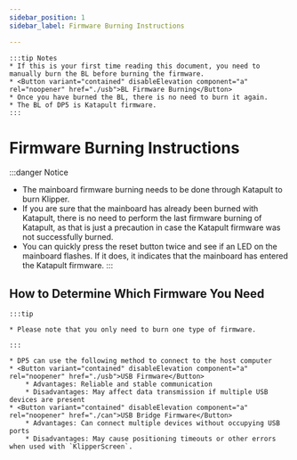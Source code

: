```yaml
---
sidebar_position: 1
sidebar_label: Firmware Burning Instructions

---
```





    :::tip Notes
    * If this is your first time reading this document, you need to manually burn the BL before burning the firmware.
    * <Button variant="contained" disableElevation component="a" rel="noopener" href="./usb">BL Firmware Burning</Button>
    * Once you have burned the BL, there is no need to burn it again.
    * The BL of DP5 is Katapult firmware.
    :::


# Firmware Burning Instructions

:::danger Notice
* The mainboard firmware burning needs to be done through Katapult to burn Klipper.
* If you are sure that the mainboard has already been burned with Katapult, there is no need to perform the last firmware burning of Katapult, as that is just a precaution in case the Katapult firmware was not successfully burned.
* You can quickly press the reset button twice and see if an LED on the mainboard flashes. If it does, it indicates that the mainboard has entered the Katapult firmware.
:::

## How to Determine Which Firmware You Need

    :::tip

    * Please note that you only need to burn one type of firmware.

    :::
    
    * DP5 can use the following method to connect to the host computer
    * <Button variant="contained" disableElevation component="a" rel="noopener" href="./usb">USB Firmware</Button>
        * Advantages: Reliable and stable communication
        * Disadvantages: May affect data transmission if multiple USB devices are present
    * <Button variant="contained" disableElevation component="a" rel="noopener" href="./can">USB Bridge Firmware</Button>
        * Advantages: Can connect multiple devices without occupying USB ports
        * Disadvantages: May cause positioning timeouts or other errors when used with `KlipperScreen`.
